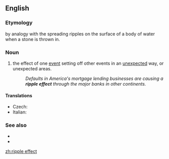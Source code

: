 ==English==

===Etymology===
by analogy with the spreading ripples on the surface of a body of water when a stone is thrown in.

===Noun===
{{en-noun|head=[[ripple]] [[effect]]}}

# the effect of one [[event]] setting off other events in an [[unexpected]] way, or unexpected areas.
#: ''Defaults in America's mortgage lending businesses are causing a '''ripple effect''' through the major banks in other continents.''

====Translations====
{{trans-top|effect of one event setting off other events in an unexpected way}}
* Czech: {{t|cs|řetězová reakce|f}}
* Italian: {{t|it|effetto onda|m}}
{{trans-mid}}
{{trans-bottom}}

===See also===
* {{l|en|butterfly effect}}
* {{l|en|domino effect}}

[[zh:ripple effect]]